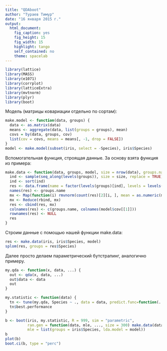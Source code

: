 ```yaml
---
title: "QDAboot"
author: "Тураев Тимур"
date: "16 января 2015 г."
output:
  html_document:
    fig_caption: yes
    fig_height: 15
    fig_width: 15
    highlight: tango
    self_contained: no
    theme: spacelab
---
```

```r
library(lattice)
library(MASS)
library(e1071)
library(corrplot)
library(latticeExtra)
library(mvtnorm)
library(plyr)
library(boot)
```

Модель (матрицы ковариации отдельно по сортам):
```r
make.model <- function(data, groups) {
  data <- as.matrix(data)
  means <- aggregate(data, list(groups = groups), mean)
  covs = by(data, groups, cov)
  list(cov = covs, means = means[, -1, drop = FALSE])
}
model <- make.model(subset(iris, select = -Species), iris$Species)
```

Вспомогательная функция, строящая данные. За основу взята функция из примера:
```r
make.data <- function(data, groups, model, size = nrow(data), groups.name = "Species") {
  ind <- sample(seq_along(levels(groups)), size = size, replace = TRUE)
  ind <- sort(ind)
  res <- data.frame(name = factor(levels(groups)[ind], levels = levels(groups)))
  names(res) <- groups.name
  mx <- Map(function(i) rmvnorm(count(res)[2][i, ], mean = as.numeric(model$means[i,]), sigma = model$cov[[i]]), seq_along(levels(groups)))  
  mx <- Reduce(rbind, mx)
  res <- cbind(res, mx)
  colnames(res) <- c(groups.name, colnames(model$cov[[1]]))
  rownames(res) <- NULL
  res
}
```

Строим данные с помощью нашей функции make.data:
```r
res <- make.data(iris, iris$Species, model)
splom(res, groups = res$Species)
```

Далее просто делаем параметрический бутстрапинг, аналогично примеру.
```r
my.qda <- function(x, data, ...) {
  out <- qda(x, data, ...)
  out$data <- data
  out
}

my.statistic <- function(data) {
  tn <- tune(my.qda, Species ~ ., data = data, predict.func=function(...) predict(...)$class, tunecontrol=tune.control(sampling="fix", fix=1/2))
  tn$best.performance
}

b <- boot(iris, my.statistic, R = 999, sim = "parametric",
          ran.gen = function(data, mle, ..., size = 300) make.data(data, mle$groups, mle$lda.model, ...),
          mle = list(groups = iris$Species, lda.model = model))
b
plot(b)
boot.ci(b, type = "perc")
```